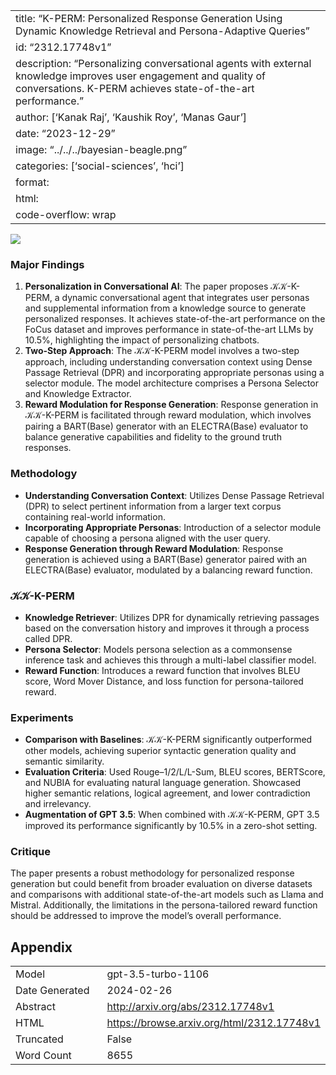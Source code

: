 
---
title: "K-PERM: Personalized Response Generation Using Dynamic Knowledge Retrieval and Persona-Adaptive Queries"
id: "2312.17748v1"
description: "Personalizing conversational agents with external knowledge improves user engagement and quality of conversations. K-PERM achieves state-of-the-art performance."
author: ['Kanak Raj', 'Kaushik Roy', 'Manas Gaur']
date: "2023-12-29"
image: "../../../bayesian-beagle.png"
categories: ['social-sciences', 'hci']
format:
  html:
    code-overflow: wrap
---

![](../../../bayesian-beagle.png)

### Major Findings
1. **Personalization in Conversational AI**: The paper proposes 𝒦𝒦-K-PERM, a dynamic conversational agent that integrates user personas and supplemental information from a knowledge source to generate personalized responses. It achieves state-of-the-art performance on the FoCus dataset and improves performance in state-of-the-art LLMs by 10.5%, highlighting the impact of personalizing chatbots.
2. **Two-Step Approach**: The 𝒦𝒦-K-PERM model involves a two-step approach, including understanding conversation context using Dense Passage Retrieval (DPR) and incorporating appropriate personas using a selector module. The model architecture comprises a Persona Selector and Knowledge Extractor.
3. **Reward Modulation for Response Generation**: Response generation in 𝒦𝒦-K-PERM is facilitated through reward modulation, which involves pairing a BART(Base) generator with an ELECTRA(Base) evaluator to balance generative capabilities and fidelity to the ground truth responses.

### Methodology
- **Understanding Conversation Context**: Utilizes Dense Passage Retrieval (DPR) to select pertinent information from a larger text corpus containing real-world information.
- **Incorporating Appropriate Personas**: Introduction of a selector module capable of choosing a persona aligned with the user query.
- **Response Generation through Reward Modulation**: Response generation is achieved using a BART(Base) generator paired with an ELECTRA(Base) evaluator, modulated by a balancing reward function.

### 𝒦𝒦-K-PERM
- **Knowledge Retriever**: Utilizes DPR for dynamically retrieving passages based on the conversation history and improves it through a process called DPR.
- **Persona Selector**: Models persona selection as a commonsense inference task and achieves this through a multi-label classifier model.
- **Reward Function**: Introduces a reward function that involves BLEU score, Word Mover Distance, and loss function for persona-tailored reward.

### Experiments
- **Comparison with Baselines**: 𝒦𝒦-K-PERM significantly outperformed other models, achieving superior syntactic generation quality and semantic similarity.
- **Evaluation Criteria**: Used Rouge–1/2/L/L-Sum, BLEU scores, BERTScore, and NUBIA for evaluating natural language generation. Showcased higher semantic relations, logical agreement, and lower contradiction and irrelevancy.
- **Augmentation of GPT 3.5**: When combined with 𝒦𝒦-K-PERM, GPT 3.5 improved its performance significantly by 10.5% in a zero-shot setting.

### Critique
The paper presents a robust methodology for personalized response generation but could benefit from broader evaluation on diverse datasets and comparisons with additional state-of-the-art models such as Llama and Mistral. Additionally, the limitations in the persona-tailored reward function should be addressed to improve the model's overall performance.

## Appendix

|          |          |
|----------|----------|
| Model     | gpt-3.5-turbo-1106       |
| Date Generated     | 2024-02-26       |
| Abstract | [http://arxiv.org/abs/2312.17748v1](http://arxiv.org/abs/2312.17748v1)        |
| HTML     | [https://browse.arxiv.org/html/2312.17748v1](https://browse.arxiv.org/html/2312.17748v1)       |
| Truncated       | False       |
| Word Count       | 8655       |